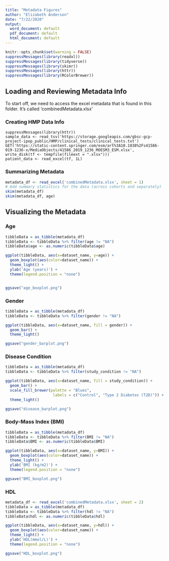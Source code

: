 ```yaml
---
title: "Metadata Figures"
author: "Elizabeth Anderson"
date: "7/22/2020"
output:
  word_document: default
  pdf_document: default
  html_document: default
---
```


```r
knitr::opts_chunk$set(warning = FALSE)
suppressMessages(library(readxl))
suppressMessages(library(tidyverse))
suppressMessages(library(skimr))
suppressMessages(library(httr))
suppressMessages(library(RColorBrewer))
```

## Loading and Reviewing Metadata Info

To start off, we need to access the excel metadata that is found in this folder. It's called 'combinedMetadata.xlsx'

### Creating HMP Data Info
```Managing
suppressMessages(library(httr))
sample_data <- read_tsv('https://storage.googleapis.com/gbsc-gcp-project-ipop_public/HMP/clinical_tests/clinical_tests.txt')
GET('https://static-content.springer.com/esm/art%3A10.1038%2Fs41586-019-1236-x/MediaObjects/41586_2019_1236_MOESM3_ESM.xlsx', write_disk(tf <- tempfile(fileext = ".xlsx")))
patient_data <- read_excel(tf, 1L)

```


### Summarizing Metadata 
```r
metadata_df <- read_excel('combinedMetadata.xlsx', sheet = 1)
# Add summary statistics for the data (across cohorts and separately)
skim(metadata_df)
skim(metadata_df, age)
```

## Visualizing the Metadata

### Age

```r
tibbleData = as_tibble(metadata_df)
tibbleData <- tibbleData %>% filter(age != "NA")
tibbleData$age <- as.numeric(tibbleData$age)

ggplot(tibbleData, aes(x=dataset_name, y=age)) +
  geom_boxplot(aes(color=dataset_name)) + 
  theme_light() + 
  ylab('Age (years)') + 
  theme(legend.position = "none")


ggsave("age_boxplot.png")
```


### Gender 

```r
tibbleData = as_tibble(metadata_df)
tibbleData <- tibbleData %>% filter(gender != "NA")

ggplot(tibbleData, aes(x=dataset_name, fill = gender)) +
  geom_bar() + 
  theme_light() 

ggsave("gender_barplot.png")
```

### Disease Condition
```r
tibbleData = as_tibble(metadata_df)
tibbleData <- tibbleData %>% filter(study_condition != "NA")

ggplot(tibbleData, aes(x=dataset_name, fill = study_condition)) +
  geom_bar() + 
  scale_fill_brewer(palette = "Blues",
                     labels = c("Control", "Type 2 Diabetes (T2D)")) +
  theme_light() 

ggsave("disease_barplot.png")
```

### Body-Mass Index (BMI)
```r
tibbleData = as_tibble(metadata_df)
tibbleData <- tibbleData %>% filter(BMI != "NA")
tibbleData$BMI <- as.numeric(tibbleData$BMI)

ggplot(tibbleData, aes(x=dataset_name, y=BMI)) +
  geom_boxplot(aes(color=dataset_name)) + 
  theme_light() + 
  ylab('BMI (kg/m2)') + 
  theme(legend.position = "none")

ggsave("BMI_boxplot.png")
```

### HDL 
```r
metadata_df <- read_excel('combinedMetadata.xlsx', sheet = 2)
tibbleData = as_tibble(metadata_df)
tibbleData <- tibbleData %>% filter(hdl != "NA")
tibbleData$hdl <- as.numeric(tibbleData$hdl)

ggplot(tibbleData, aes(x=dataset_name, y=hdl)) +
  geom_boxplot(aes(color=dataset_name)) + 
  theme_light() + 
  ylab('HDL(mmol/L)') + 
  theme(legend.position = "none")

ggsave("HDL_boxplot.png")
```